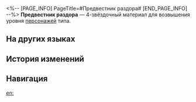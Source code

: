 <%-- [PAGE_INFO]
PageTitle=#Предвестник раздора#
[END_PAGE_INFO] --%>
{{Предмет Инфобокс
|id          = 110437
|Изображение = Предмет Предвестник раздора.png
|Тип         = Материал возвышения персонажа
|Инвентарь   = Материалы улучшения
|Редкость    = 4
|Эффект      = 
|Описание    = Закруглённый золотой меч Авангарда ярости. Можно использовать для возвышения мнимых персонажей.
|Источник1   = [[Застойная тень: Форма жёрнова]]
|Источник2   = [[Универсальная машина для синтеза: Обмен материалов]]
}}
{{Описание|Отпрыски титана раздора делятся на звания в зависимости от воинской доблести. Этот меч символизирует исключительную храбрость, честь и непревзойдённые боевые навыки.<br /><br />''«Бросьтесь в Реку душ и увенчайте нашего бога вечной славой».''}}
'''Предвестник раздора''' — 4-звёздочный материал для возвышения уровня [[Персонажи|персонажей]] {{undefined|}} типа.

==На других языках==
{{На других языках
|en   = Harbinger of Strife
|zhs  = 纷争先兆
|zht  = 紛爭先兆
|ja   = 紛争の兆し
|ko   = 분쟁의 전조
|es   = Presagio del conflicto
|fr   = Présage du Conflit
|ru   = Предвестник раздора
|th   = Harbinger of Strife
|vi   = Điềm Báo Phân Tranh
|de   = Vorbote des Zwists
|id   = Harbinger of Strife
|pt   = Prenúncio do Conflito
}}

==История изменений==
{{История изменений|3.5}}

==Навигация==
{{Материалы улучшения Навбокс}}

[[en:]]